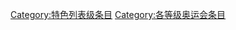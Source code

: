 {{catmore1|[[WikiProject:奥运会|WikiProject:奥运会]]}}
{{Articles by Quality|topic=奥运会|project=奥运会|format=TOC}}
{{empty category}}

[[Category:特色列表级条目|Category:特色列表级条目]]
[[Category:各等级奥运会条目|Category:各等级奥运会条目]]